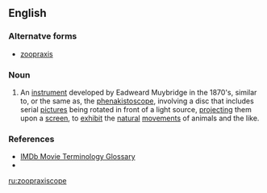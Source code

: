 ==English==

===Alternatve forms===
* [[zoopraxis]]

===Noun===
{{en-noun}}

# An [[instrument]] developed by Eadweard Muybridge in the 1870's, similar to, or the same as, the [[phenakistoscope]], involving a disc that includes serial [[pictures]]  being rotated in front of a light source, [[project]]ing them upon a [[screen]], to [[exhibit]] the [[natural]] [[movements]] of animals and the like.

===References===
* [http://www.imdb.com/Glossary/Z IMDb Movie Terminology Glossary]
* {{webster}}

[[ru:zoopraxiscope]]